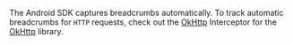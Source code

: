 The Android SDK captures breadcrumbs automatically. To track automatic breadcrumbs for `HTTP` requests, check out the [OkHttp](/platforms/android/configuration/integrations/okhttp/) Interceptor for the [OkHttp](https://github.com/square/okhttp) library.
